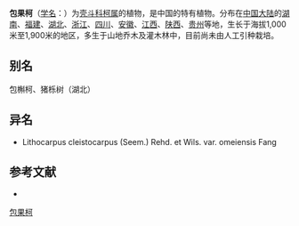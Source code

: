 {{Speciesbox
| name = 包果柯
| status = 
| status_system = 
| image =
| genus = Lithocarpus
| species = cleistocarpus
| authority = (Seem.) Rehd. et Wils.
| subdivision_ranks =[[变种|变种]]
| subdivision =
* 包果柯 ''L. c.'' var. ''cleistocarpus''
* [[峨眉包果柯|峨眉包果柯]] ''L. c.'' var. ''omeiensis''
}}

'''包果柯'''（[[学名|学名]]：{{lang|la|''Lithocarpus cleistocarpus''}}）为[[壳斗科|壳斗科]][[柯属|柯属]]的植物，是中国的特有植物。分布在[[中国大陆|中国大陆]]的[[湖南|湖南]]、[[福建|福建]]、[[湖北|湖北]]、[[浙江|浙江]]、[[四川|四川]]、[[安徽|安徽]]、[[江西|江西]]、[[陕西|陕西]]、[[贵州|贵州]]等地，生长于海拔1,000米至1,900米的地区，多生于山地乔木及灌木林中，目前尚未由人工引种栽培。

== 别名 ==
包槲柯、猪栎树（湖北）

== 异名 ==
* Lithocarpus cleistocarpus (Seem.) Rehd. et Wils. var. omeiensis Fang

== 参考文献 ==
<div class="references-small">
* {{cite web| url =http://www.bioinfo.cn/db05/KmzwSpecies.php?action=view&id=9056| title =包果柯（原变种）| work =《中国高等植物数据库全库》| publisher =中国科学院微生物研究所| author =昆明植物研究所| accessdate =2009-02-24| deadurl =yes| archiveurl =https://web.archive.org/web/20160305042826/http://www.bioinfo.cn/db05/KmzwSpecies.php?action=view&id=9056| archivedate =2016-03-05}}
</div>
{{Taxonbar|from=Q6647988}}

{{DEFAULTSORT:Lithocarpus cleistocarpus}}
[[Category:柯属|包果柯]]


{{Fagales-stub}}